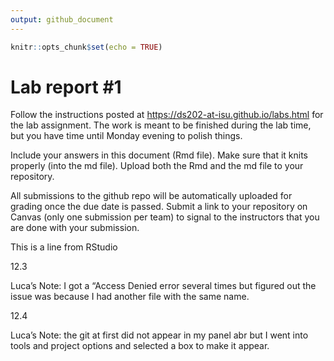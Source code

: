 ```yaml
---
output: github_document
---
```


<!-- README.md is generated from README.Rmd. Please edit the README.Rmd file -->

```r
knitr::opts_chunk$set(echo = TRUE)
```

# Lab report #1

Follow the instructions posted at <https://ds202-at-isu.github.io/labs.html> for the lab assignment. The work is meant to be finished during the lab time, but you have time until Monday evening to polish things.

Include your answers in this document (Rmd file). Make sure that it knits properly (into the md file). Upload both the Rmd and the md file to your repository.

All submissions to the github repo will be automatically uploaded for grading once the due date is passed. Submit a link to your repository on Canvas (only one submission per team) to signal to the instructors that you are done with your submission. 

This is a line from RStudio

12.3

Luca's Note: I got a "Access Denied error several times but figured out the issue was because I had another file with the same name.


12.4 

Luca's Note: the git at first did not appear in my panel abr but I went into tools and project options and selected a box to make it appear.
